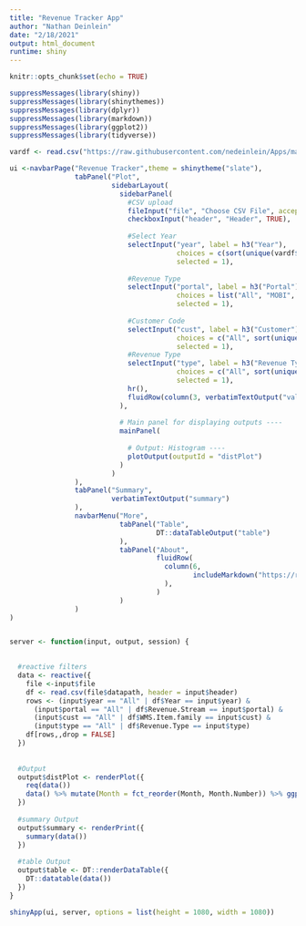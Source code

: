 ```yaml
---
title: "Revenue Tracker App"
author: "Nathan Deinlein"
date: "2/18/2021"
output: html_document
runtime: shiny
---
```


```r
knitr::opts_chunk$set(echo = TRUE)
```

```r
suppressMessages(library(shiny))
suppressMessages(library(shinythemes))
suppressMessages(library(dplyr))
suppressMessages(library(markdown))
suppressMessages(library(ggplot2))
suppressMessages(library(tidyverse))

vardf <- read.csv("https://raw.githubusercontent.com/nedeinlein/Apps/main/Customer%20List.csv")

ui <-navbarPage("Revenue Tracker",theme = shinytheme("slate"),
                tabPanel("Plot",
                         sidebarLayout(
                           sidebarPanel(
                             #CSV upload
                             fileInput("file", "Choose CSV File", accept = ".csv"),
                             checkboxInput("header", "Header", TRUE),
                             
                             #Select Year
                             selectInput("year", label = h3("Year"), 
                                         choices = c(sort(unique(vardf$Year))), 
                                         selected = 1),
                             
                             #Revenue Type 
                             selectInput("portal", label = h3("Portal"), 
                                         choices = list("All", "MOBI", "Austin"), 
                                         selected = 1),
                             
                             #Customer Code
                             selectInput("cust", label = h3("Customer"), 
                                         choices = c("All", sort(unique(vardf$WMS.Item.family))), 
                                         selected = 1),
                             #Revenue Type
                             selectInput("type", label = h3("Revenue Type"), 
                                         choices = c("All", sort(unique(vardf$Revenue.Type))), 
                                         selected = 1),
                             hr(),
                             fluidRow(column(3, verbatimTextOutput("value")))
                           ),
                           
                           # Main panel for displaying outputs ----
                           mainPanel(
                             
                             # Output: Histogram ----
                             plotOutput(outputId = "distPlot")
                           )
                         )
                ),
                tabPanel("Summary",
                         verbatimTextOutput("summary")
                ),
                navbarMenu("More",
                           tabPanel("Table",
                                    DT::dataTableOutput("table")
                           ),
                           tabPanel("About",
                                    fluidRow(
                                      column(6,
                                             includeMarkdown("https://raw.githubusercontent.com/nedeinlein/Apps/main/Revenuetracker.About.rmd")
                                      ),
                                    )
                           )
                )
)


server <- function(input, output, session) {

  
  #reactive filters
  data <- reactive({
    file <-input$file
    df <- read.csv(file$datapath, header = input$header)
    rows <- (input$year == "All" | df$Year == input$year) &
      (input$portal == "All" | df$Revenue.Stream == input$portal) &
      (input$cust == "All" | df$WMS.Item.family == input$cust) &
      (input$type == "All" | df$Revenue.Type == input$type)
    df[rows,,drop = FALSE]  
  })
  
  
  #Output
  output$distPlot <- renderPlot({
    req(data())
    data() %>% mutate(Month = fct_reorder(Month, Month.Number)) %>% ggplot(aes(x = Month, y = Rev.Type.Total, fill = Revenue.Type)) + geom_bar(stat = 'sum') + ylab("Revenue")
  })
  
  #summary Output
  output$summary <- renderPrint({
    summary(data())
  })
  
  #table Output
  output$table <- DT::renderDataTable({
    DT::datatable(data())
  })
}

shinyApp(ui, server, options = list(height = 1080, width = 1080))

```
